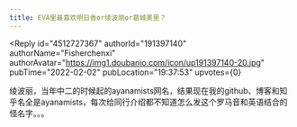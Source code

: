 ```yaml
---
title: EVA里最喜欢明日香or绫波丽or葛城美里？
---
```



<Forum groupName="动画番剧" groupUrl="https://www.douban.com/group/596353/" archivedAt="2025-05-16T16:48:12.061Z">
  <Post
    id="259112435"
    title="EVA里最喜欢明日香or绫波丽or葛城美里？"
    url="https://www.douban.com/group/topic/259112435/?_spm_id=MjI1ODY2NzQ5"
    pubTime="2022-02-07"
    highlightUserId="191397140"
  >


<Reply
  id="4512727367"
  authorId="191397140"
  authorName="Fisherchenxi"
  authorAvatar="https://img1.doubanio.com/icon/up191397140-20.jpg"
  pubTime="2022-02-02"
  pubLocation="19:37:53"
  upvotes={0}
>
绫波丽，当年中二的时候起的ayanamists网名，结果现在我的github、博客和知乎名全是ayanamists，每次给同行介绍都不知道怎么发这个罗马音和英语结合的怪名字。。。
</Reply>
  </Post>
</Forum>
